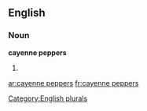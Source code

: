 
==English==

===Noun===
'''cayenne peppers'''

# {{plural of|[[cayenne pepper]]}}

[[Category:English plurals]]

[[ar:cayenne peppers]]
[[fr:cayenne peppers]]